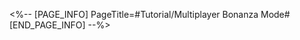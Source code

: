 <%-- [PAGE_INFO]
PageTitle=#Tutorial/Multiplayer Bonanza Mode#
[END_PAGE_INFO] --%>
{{Tutorial
|sort      = 813801
|title     = Multiplayer Bonanza Mode
|subtitle  = 
|type      = 
|about     = 
|image1    = Tutorial Multiplayer Bonanza Mode 1.png{{subst:void|<!--$UPLOAD:<<SpriteOutput/TutorialPic/TutorialPage_813801.png>-<Tutorial Multiplayer Bonanza Mode 1.png>-<Tutorial Files>>-->}}
|text1     = In Multiplayer Bonanza mode, every match will have {{Color|h|nobold=1|6}} participating players. Players will {{Color|h|nobold=1|draw one from remaining opponents}} in each turn to battle against.
|image2    = Tutorial Multiplayer Bonanza Mode 2.png{{subst:void|<!--$UPLOAD:<<SpriteOutput/TutorialPic/TutorialPage_813802.png>-<Tutorial Multiplayer Bonanza Mode 2.png>-<Tutorial Files>>-->}}
|text2     = Please make eliminations within the allotted {{Color|h|nobold=1|time}} and {{Color|h|nobold=1|moves}}. Increase your bird's combat power, and try to stay alive!
|image3    = Tutorial Multiplayer Bonanza Mode 3.png{{subst:void|<!--$UPLOAD:<<SpriteOutput/TutorialPic/TutorialPage_813804.png>-<Tutorial Multiplayer Bonanza Mode 3.png>-<Tutorial Files>>-->}}
|text3     = When the turn starts, the players will {{Color|h|nobold=1|inherit the final field from the previous round}}, and all players will receive the same additional field effect.
|image4    = Tutorial Multiplayer Bonanza Mode 4.png{{subst:void|<!--$UPLOAD:<<SpriteOutput/TutorialPic/TutorialPage_813803.png>-<Tutorial Multiplayer Bonanza Mode 4.png>-<Tutorial Files>>-->}}
|text4     = When the player's HP is at 0, they will enter the {{Color|h|nobold=1|Near-Death}} state. Taking {{Color|h|nobold=1|DMG again}} will result in {{Color|h|nobold=1|defeat}}.
}}